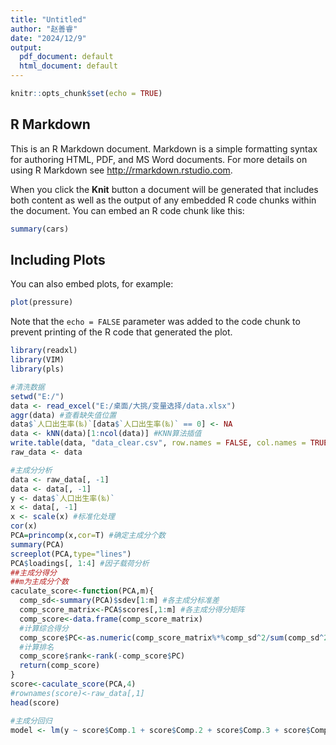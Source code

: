 ---
title: "Untitled"
author: "赵善睿"
date: "2024/12/9"
output:
  pdf_document: default
  html_document: default
---

```{r setup, include=FALSE}
knitr::opts_chunk$set(echo = TRUE)
```

## R Markdown

This is an R Markdown document. Markdown is a simple formatting syntax for authoring HTML, PDF, and MS Word documents. For more details on using R Markdown see <http://rmarkdown.rstudio.com>.

When you click the **Knit** button a document will be generated that includes both content as well as the output of any embedded R code chunks within the document. You can embed an R code chunk like this:

```{r cars}
summary(cars)
```

## Including Plots

You can also embed plots, for example:

```{r pressure, echo=FALSE}
plot(pressure)
```

Note that the `echo = FALSE` parameter was added to the code chunk to prevent printing of the R code that generated the plot.

```{r}
library(readxl)
library(VIM)
library(pls)

#清洗数据
setwd("E:/")
data <- read_excel("E:/桌面/大挑/变量选择/data.xlsx")
aggr(data) #查看缺失值位置
data$`人口出生率(‰)`[data$`人口出生率(‰)` == 0] <- NA
data <- kNN(data)[1:ncol(data)] #KNN算法插值
write.table(data, "data_clear.csv", row.names = FALSE, col.names = TRUE,sep = ",")
raw_data <- data

#主成分分析
data <- raw_data[, -1]
data <- data[, -1]
y <- data$`人口出生率(‰)`
x <- data[, -1]
x <- scale(x) #标准化处理
cor(x)
PCA=princomp(x,cor=T) #确定主成分个数
summary(PCA)
screeplot(PCA,type="lines")
PCA$loadings[, 1:4] #因子载荷分析
##主成分得分
##m为主成分个数
caculate_score<-function(PCA,m){
  comp_sd<-summary(PCA)$sdev[1:m] #各主成分标准差
  comp_score_matrix<-PCA$scores[,1:m] #各主成分得分矩阵
  comp_score<-data.frame(comp_score_matrix)
  #计算综合得分
  comp_score$PC<-as.numeric(comp_score_matrix%*%comp_sd^2/sum(comp_sd^2))
  #计算排名
  comp_score$rank<-rank(-comp_score$PC)
  return(comp_score)
}
score<-caculate_score(PCA,4)
#rownames(score)<-raw_data[,1]
head(score)

#主成分回归
model <- lm(y ~ score$Comp.1 + score$Comp.2 + score$Comp.3 + score$Comp.4)
```